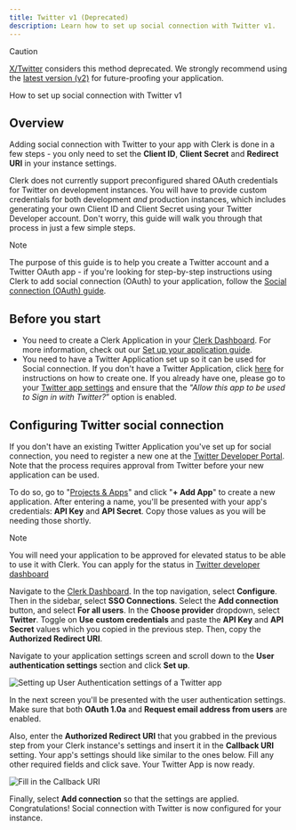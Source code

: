 ```yaml
---
title: Twitter v1 (Deprecated)
description: Learn how to set up social connection with Twitter v1.
---
```


> [!CAUTION]
> [X/Twitter](https://twitter.com/XDevelopers/status/1641222782594990080) considers this method deprecated. We strongly recommend using the [latest version (v2)](/docs/authentication/social-connections/x-twitter) for future-proofing your application.

How to set up social connection with Twitter v1

## Overview

Adding social connection with Twitter to your app with Clerk is done in a few steps - you only need to set the **Client ID**, **Client Secret** and **Redirect URI** in your instance settings.

Clerk does not currently support preconfigured shared OAuth credentials for Twitter on development instances. You will have to provide custom credentials for both development _and_ production instances, which includes generating your own Client ID and Client Secret using your Twitter Developer account. Don't worry, this guide will walk you through that process in just a few simple steps.

> [!NOTE]
> The purpose of this guide is to help you create a Twitter account and a Twitter OAuth app - if you're looking for step-by-step instructions using Clerk to add social connection (OAuth) to your application, follow the [Social connection (OAuth) guide](/docs/authentication/social-connections/oauth).

## Before you start

- You need to create a Clerk Application in your [Clerk Dashboard](https://dashboard.clerk.com/). For more information, check out our [Set up your application guide](/docs/quickstarts/setup-clerk).
- You need to have a Twitter Application set up so it can be used for Social connection. If you don't have a Twitter Application, click [here](https://developer.twitter.com/en/docs/apps/overview) for instructions on how to create one. If you already have one, please go to your [Twitter app settings](https://developer.twitter.com/en/portal/projects-and-apps) and ensure that the _"Allow this app to be used to Sign in with Twitter?_” option is enabled.

## Configuring Twitter social connection

If you don't have an existing Twitter Application you've set up for social connection, you need to register a new one at the [Twitter Developer Portal](https://developer.twitter.com/en/portal/dashboard). Note that the process requires approval from Twitter before your new application can be used.

To do so, go to "[Projects & Apps](https://developer.twitter.com/en/portal/projects-and-apps)" and click "**+ Add App**" to create a new application. After entering a name, you'll be presented with your app's credentials: **API Key** and **API Secret**. Copy those values as you will be needing those shortly.

> [!NOTE]
> You will need your application to be approved for elevated status to be able to use it with Clerk. You can apply for the status in [Twitter developer dashboard](https://developer.twitter.com/en/portal/products/elevated)

Navigate to the [Clerk Dashboard](https://dashboard.clerk.com/last-active?path=user-authentication/sso-connections). In the top navigation, select **Configure**. Then in the sidebar, select **SSO Connections**. Select the **Add connection** button, and select **For all users**. In the **Choose provider** dropdown, select **Twitter**. Toggle on **Use custom credentials** and paste the **API Key** and **API Secret** values which you copied in the previous step. Then, copy the **Authorized Redirect URI**.

Navigate to your application settings screen and scroll down to the **User authentication settings** section and click **Set up**.

![Setting up User Authentication settings of a Twitter app](/docs/images/authentication-providers/twitter/a5b63a206cc6a04fd8b143dd191483c4f6e81d66-979x618.png)

In the next screen you'll be presented with the user authentication settings. Make sure that both **OAuth 1.0a** and **Request email address from users** are enabled.

Also, enter the **Authorized Redirect URI** that you grabbed in the previous step from your Clerk instance's settings and insert it in the **Callback URI** setting. Your app's settings should like similar to the ones below.  Fill any other required fields and click save. Your Twitter App is now ready.

![Fill in the Callback URI](/docs/images/authentication-providers/twitter/89fc23c0ac843ba74831c669e17c44a31896a8d7-1196x954.png)

Finally, select **Add connection** so that the settings are applied. Congratulations! Social connection with Twitter is now configured for your instance.
